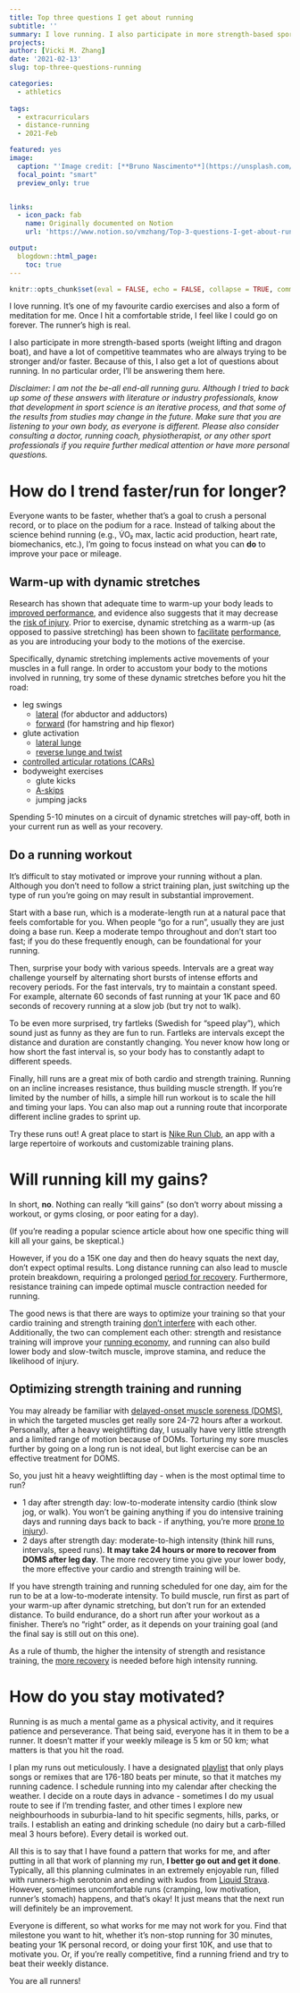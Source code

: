 ```yaml
---
title: Top three questions I get about running
subtitle: ''
summary: I love running. I also participate in more strength-based sports (weight lifting and dragon boat), and have a lot of competitive teammates who are always trying to be stronger and/or faster. Because of this, I also get a lot of questions about running.
projects:
author: [Vicki M. Zhang]
date: '2021-02-13'
slug: top-three-questions-running

categories:
  - athletics
  
tags:
  - extracurriculars
  - distance-running
  - 2021-Feb

featured: yes
image:
  caption: "'Image credit: [**Bruno Nascimento**](https://unsplash.com/photos/PHIgYUGQPvU)'"
  focal_point: "smart"
  preview_only: true


links:
  - icon_pack: fab
    name: Originally documented on Notion
    url: 'https://www.notion.so/vmzhang/Top-3-questions-I-get-about-running-4b4e19ddec08473f8efdf30200033e2e'

output:
  blogdown::html_page:
    toc: true
---
```



```r
knitr::opts_chunk$set(eval = FALSE, echo = FALSE, collapse = TRUE, comment = NA, tidy = FALSE)
```


I love running. It's one of my favourite cardio exercises and also a form of meditation for me. Once I hit a comfortable stride, I feel like I could go on forever. The runner's high is real.

I also participate in more strength-based sports (weight lifting and dragon boat), and have a lot of competitive teammates who are always trying to be stronger and/or faster. Because of this, I also get a lot of questions about running. In no particular order, I'll be answering them here.

*Disclaimer: I am not the be-all end-all running guru. Although I tried to back up some of these answers with literature or industry professionals, know that development in sport science is an iterative process, and that some of the results from studies may change in the future. Make sure that you are listening to your own body, as everyone is different. Please also consider consulting a doctor, running coach, physiotherapist, or any other sport professionals if you require further medical attention or have more personal questions.*

# How do I trend faster/run for longer?

Everyone wants to be faster, whether that's a goal to crush a personal record, or to place on the podium for a race. Instead of talking about the science behind running (e.g., V̇O₂ max, lactic acid production, heart rate, biomechanics, etc.), I'm going to focus instead on what you can **do** to improve your pace or mileage.

## Warm-up with dynamic stretches

Research has shown that adequate time to warm-up your body leads to [improved performance](https://journals.lww.com/nsca-jscr/Fulltext/2010/01000/Effects_of_Warming_up_on_Physical_Performance__A.21.aspx?casa_token=45-7V3YnHYcAAAAA:PR_CloZWD156qr980Qc7BxkadD4ajlOeJY0BxkUjIb1urK0mdwQ1TXjNKQ6bkgA2mab6-sVg7lCAWb44gKIEjSI), and evidence also suggests that it may decrease the [risk of injury](https://www.sciencedirect.com/science/article/pii/S144024400600051X?casa_token=yI7V99aEtC8AAAAA:UyholKRfIA_zlYDTnNk5Cz-kwBfxfTpfExW0QpIKIqe0Uxe_92v3i8575g6x9DHLaj0Y7fMbnA). Prior to exercise, dynamic stretching as a warm-up (as opposed to passive stretching) has been shown to [facilitate](https://link.springer.com/article/10.1007/s00421-011-1879-2#Sec10) [performance](https://www.ncbi.nlm.nih.gov/pmc/articles/PMC3273886/), as you are introducing your body to the motions of the exercise.

Specifically, dynamic stretching implements active movements of your muscles in a full range. In order to accustom your body to the motions involved in running, try some of these dynamic stretches before you hit the road:

- leg swings
    - [lateral](https://www.youtube.com/watch?v=ZNpRO--nSN8) (for abductor and adductors)
    - [forward](https://www.youtube.com/watch?v=25ET51u9oAc) (for hamstring and hip flexor)
- glute activation
    - [lateral lunge](https://www.youtube.com/watch?v=J1JwEN32nCQ)
    - [reverse lunge and twist](https://www.youtube.com/watch?v=LrIE5onzj68)
- [controlled articular rotations (CARs)](https://www.youtube.com/watch?v=G494iVXq3lk)
- bodyweight exercises
    - glute kicks
    - [A-skips](https://www.youtube.com/watch?v=yvFZECOpbEk)
    - jumping jacks

Spending 5-10 minutes on a circuit of dynamic stretches will pay-off, both in your current run as well as your recovery. 

## Do a running workout

It's difficult to stay motivated or improve your running without a plan. Although you don't need to follow a strict training plan, just switching up the type of run you're going on may result in substantial improvement. 

Start with a base run, which is a moderate-length run at a natural pace that feels comfortable for you. When people "go for a run", usually they are just doing a base run. Keep a moderate tempo throughout and don't start too fast; if you do these frequently enough, can be foundational for your running.

Then, surprise your body with various speeds. Intervals are a great way challenge yourself by alternating short bursts of intense efforts and recovery periods. For the fast intervals, try to maintain a constant speed. For example, alternate 60 seconds of fast running at your 1K pace and 60 seconds of recovery running at a slow job (but try not to walk).

To be even more surprised, try fartleks (Swedish for "speed play"), which sound just as funny as they are fun to run. Fartleks are intervals except the distance and duration are constantly changing. You never know how long or how short the fast interval is, so your body has to constantly adapt to different speeds.

Finally, hill runs are a great mix of both cardio and strength training. Running on an incline increases resistance, thus building muscle strength. If you're limited by the number of hills, a simple hill run workout is to scale the hill and timing your laps. You can also map out a running route that incorporate different incline grades to sprint up.

Try these runs out! A great place to start is [Nike Run Club](https://www.nike.com/ca/nrc-app), an app with a large repertoire of workouts and customizable training plans.

# Will running kill my gains?

In short, **no**. Nothing can really "kill gains" (so don't worry about missing a workout, or gyms closing, or poor eating for a day).

(If you're reading a popular science article about how one specific thing will kill all your gains, be skeptical.)

However, if you do a 15K one day and then do heavy squats the next day, don't expect optimal results. Long distance running can also lead to muscle protein breakdown, requiring a prolonged [period for recovery](https://www.ncbi.nlm.nih.gov/pmc/articles/PMC4792989/). Furthermore, resistance training can impede optimal muscle contraction needed for running.

The good news is that there are ways to optimize your training so that your cardio training and strength training [don't interfere](https://www.google.com/search?q=aphrodite+project&rlz=1C5CHFA_enCA932CA932&oq=aphrodite+project&aqs=chrome..69i57j0i67i433j0i67l2j0i131i433j0j0i131i433l2.2532j0j1&sourceid=chrome&ie=UTF-8) with each other. Additionally, the two can complement each other: strength and resistance training will improve your [running economy](https://www.thieme-connect.de/products/ejournals/abstract/10.1055/s-2007-964849), and running can also build lower body and slow-twitch muscle, improve stamina, and reduce the likelihood of injury.

## Optimizing strength training and running

You may already be familiar with [delayed-onset muscle soreness (DOMS)](https://link.springer.com/article/10.2165/00007256-200333020-00005?sponsor=3398153&error=cookies_not_supported&code=70d9c84d-e2a6-43d4-a7c7-178d50f7ff98#Abs1), in which the targeted muscles get really sore 24-72 hours after a workout. Personally, after a heavy weightlifting day, I usually have very little strength and a limited range of motion because of DOMs. Torturing my sore muscles further by going on a long run is not ideal, but light exercise can be an effective treatment for DOMS.

So, you just hit a heavy weightlifting day - when is the most optimal time to run?

- 1 day after strength day: low-to-moderate intensity cardio (think slow jog, or walk). You won't be gaining anything if you do intensive training days and running days back to back - if anything, you're more [prone to injury](https://journals.lww.com/nsca-jscr/Fulltext/2016/03000/Specific_Training_Effects_of_Concurrent_Aerobic.10.aspx)).
- 2 days after strength day: moderate-to-high intensity (think hill runs, intervals, speed runs). **It may take 24 hours or more to recover from DOMS after leg day**. The more recovery time you give your lower body, the more effective your cardio and strength training will be.

If you have strength training and running scheduled for one day, aim for the run to be at a low-to-moderate intensity. To build muscle, run first as part of your warm-up after dynamic stretching, but don't run for an extended distance. To build endurance, do a short run after your workout as a finisher. There's no "right" order, as it depends on your training goal (and the final say is still out on this one).

As a rule of thumb, the higher the intensity of strength and resistance training, the [more recovery](https://link.springer.com/article/10.1007%2Fs40279-019-01072-2#Sec17) is needed before high intensity running.

# How do you stay motivated?

Running is as much a mental game as a physical activity, and it requires patience and perseverance. That being said, everyone has it in them to be a runner. It doesn't matter if your weekly mileage is 5 km or 50 km; what matters is that you hit the road.

I plan my runs out meticulously. I have a designated [playlist](https://music.apple.com/ca/playlist/run/pl.u-xlyNEpVtky5l59l) that only plays songs or remixes that are 176-180 beats per minute, so that it matches my running cadence. I schedule running into my calendar after checking the weather. I decide on a route days in advance - sometimes I do my usual route to see if I'm trending faster, and other times I explore new neighbourhoods in suburbia-land to hit specific segments, hills, parks, or trails. I establish an eating and drinking schedule (no dairy but a carb-filled meal 3 hours before). Every detail is worked out.

All this is to say that I have found a pattern that works for me, and after putting in all that work of planning my run, **I better go out and get it done**. Typically, all this planning culminates in an extremely enjoyable run, filled with runners-high serotonin and ending with kudos from [Liquid Strava](https://www.strava.com/clubs/liquidassets). However, sometimes uncomfortable runs (cramping, low motivation, runner's stomach) happens, and that's okay! It just means that the next run will definitely be an improvement.

Everyone is different, so what works for me may not work for you. Find that milestone you want to hit, whether it's non-stop running for 30 minutes, beating your 1K personal record, or doing your first 10K, and use that to motivate you. Or, if you're really competitive, find a running friend and try to beat their weekly distance.

You are all runners!
